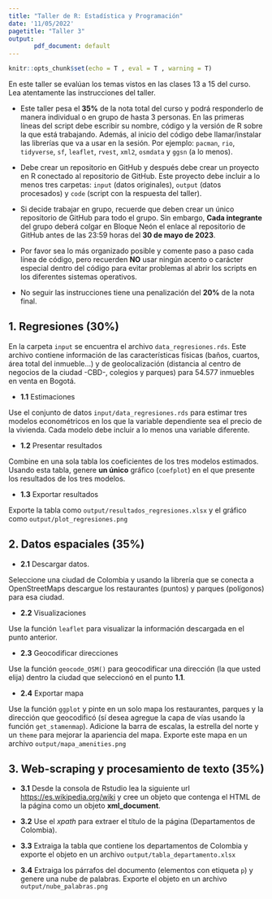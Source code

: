 ```yaml
---
title: "Taller de R: Estadística y Programación"
date: '11/05/2022'
pagetitle: "Taller 3"
output:
       pdf_document: default
---
```

<!-- Configuración de la consola de R -->
```r
knitr::opts_chunk$set(echo = T , eval = T , warning = T)
```

En este taller se evalúan los temas vistos en las clases 13 a 15 del curso. Lea atentamente las instrucciones del taller.

<!----------------------------------------------------------------------------->
\begin{center} \textcolor{blue}{\subsection{Instrucciones}} \end{center}

* Este taller pesa el **35%** de la nota total del curso y podrá responderlo de manera individual o en grupo de hasta 3 personas. En las primeras líneas del script debe escribir su nombre, código y la versión de R sobre la que está trabajando. Además, al inicio del código debe llamar/instalar las librerías que va a usar en la sesión. Por ejemplo: `pacman`, `rio`, `tidyverse`, `sf`, `leaflet`, `rvest`, `xml2`, `osmdata` y `ggsn` (a lo menos).

- Debe crear un repositorio en GitHub y después debe crear un proyecto en R conectado al repositorio de GitHub. Este proyecto debe incluir a lo menos tres carpetas: `input` (datos originales), `output` (datos procesados) y `code` (script con la respuesta del taller).

- Si decide trabajar en grupo, recuerde que deben crear un único repositorio de GitHub para todo el grupo. Sin embargo, **Cada integrante** del grupo deberá colgar en Bloque Neón el enlace al repositorio de GitHub antes de las 23:59 horas del **30 de mayo de 2023**.

-   Por favor sea lo más organizado posible y comente paso a paso cada línea de código, pero recuerden **NO** usar ningún acento o carácter especial dentro del código para evitar problemas al abrir los scripts en los diferentes sistemas operativos.

-   No seguir las instrucciones tiene una penalización del **20%** de la nota final.

<!----------------------------------------------------------------------------->
\begin{center} \textcolor{blue}{\section{Problem set 3}} \end{center}

<!------------------->
## **1. Regresiones (30\%)**

En la carpeta `input` se encuentra el archivo `data_regresiones.rds`. Este archivo contiene información de las características físicas (baños, cuartos, área total del inmueble...) y de geolocalización (distancia al centro de negocios de la ciudad -CBD-, colegios y parques) para 54.577 inmuebles en venta en Bogotá.

- **1.1** Estimaciones  

Use el conjunto de datos `input/data_regresiones.rds` para estimar tres modelos econométricos en los que la variable dependiente sea el precio de la vivienda. Cada modelo debe incluir a lo menos una variable diferente.

- **1.2** Presentar resultados 

Combine en una sola tabla los coeficientes de los tres modelos estimados. Usando esta tabla, genere **un único** gráfico (`coefplot`) en el que presente los resultados de los tres modelos.

- **1.3** Exportar resultados 

Exporte la tabla como `output/resultados_regresiones.xlsx` y el gráfico como `output/plot_regresiones.png`

<!------------------->
## **2. Datos espaciales (35%)**

- **2.1** Descargar datos.

Seleccione una ciudad de Colombia y usando la librería que se conecta a OpenStreetMaps descargue los restaurantes (puntos) y parques (polígonos) para esa ciudad.

- **2.2** Visualizaciones

Use la función `leaflet` para visualizar la información descargada en el punto anterior.

- **2.3** Geocodificar direcciones

Use la función `geocode_OSM()` para geocodificar una dirección (la que usted elija) dentro la ciudad que seleccionó en el punto **1.1**.

- **2.4** Exportar mapa

Use la función `ggplot` y pinte en un solo mapa los restaurantes, parques y la dirección que geocodificó (sí desea agregue la capa de vías usando la función `get_stamenmap`). Adicione la barra de escalas, la estrella del norte y un `theme` para mejorar la apariencia del mapa. Exporte este mapa en un archivo `output/mapa_amenities.png`

<!------------------->
## **3. Web-scraping y procesamiento de texto (35%)**

- **3.1** Desde la consola de Rstudio lea la siguiente url [https://es.wikipedia.org/wiki](https://es.wikipedia.org/wiki/Departamentos_de_Colombia) y cree un objeto que contenga el HTML de la página como un objeto **xml\_document**.

- **3.2** Use el *xpath* para extraer el título de la página (Departamentos de Colombia).

- **3.3** Extraiga la tabla que contiene los departamentos de Colombia y exporte el objeto en un archivo `output/tabla_departamento.xlsx`

- **3.4** Extraiga los párrafos del documento (elementos con etiqueta `p`) y genere una nube de palabras. Exporte el objeto en un archivo `output/nube_palabras.png`








